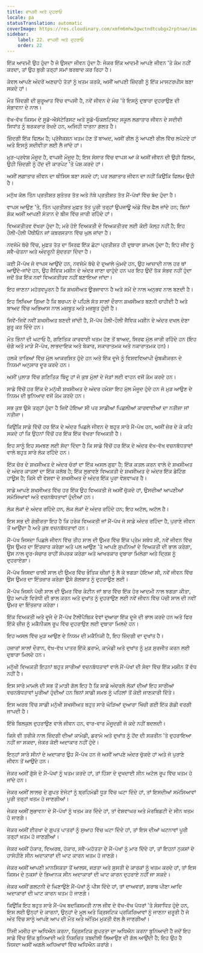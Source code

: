 ```yaml
---
title: ਵਾਪਸੀ ਅਤੇ ਦੁਹਰਾਓ
locale: pa
statusTranslation: automatic
coverImage: https://res.cloudinary.com/xmfm6mhw3gwctndtcubgx2rptnae/image/upload/v1741354419/small_cover_la_gran_rebelion_28716e29d2.webp
sidebar:
    label: 22. ਵਾਪਸੀ ਅਤੇ ਦੁਹਰਾਓ
    order: 22
---
```

ਇੱਕ ਆਦਮੀ ਉਹ ਹੁੰਦਾ ਹੈ ਜੋ ਉਸਦਾ ਜੀਵਨ ਹੁੰਦਾ ਹੈ: ਜੇਕਰ ਇੱਕ ਆਦਮੀ ਆਪਣੇ ਜੀਵਨ 'ਤੇ ਕੰਮ ਨਹੀਂ ਕਰਦਾ, ਤਾਂ ਉਹ ਬੁਰੀ ਤਰ੍ਹਾਂ ਸਮਾਂ ਬਰਬਾਦ ਕਰ ਰਿਹਾ ਹੈ।

ਕੇਵਲ ਆਪਣੇ ਅੰਦਰੋਂ ਅਣਚਾਹੇ ਤੱਤਾਂ ਨੂੰ ਖਤਮ ਕਰਕੇ, ਅਸੀਂ ਆਪਣੀ ਜ਼ਿੰਦਗੀ ਨੂੰ ਇੱਕ ਮਾਸਟਰਪੀਸ ਬਣਾ ਸਕਦੇ ਹਾਂ।

ਮੌਤ ਜ਼ਿੰਦਗੀ ਦੀ ਸ਼ੁਰੂਆਤ ਵਿੱਚ ਵਾਪਸੀ ਹੈ, ਨਵੇਂ ਜੀਵਨ ਦੇ ਮੰਚ 'ਤੇ ਇਸਨੂੰ ਦੁਬਾਰਾ ਦੁਹਰਾਉਣ ਦੀ ਸੰਭਾਵਨਾ ਦੇ ਨਾਲ।

ਵੱਖ-ਵੱਖ ਕਿਸਮ ਦੇ ਸੂਡੋ-ਐਸੋਟੇਰਿਸਟ ਅਤੇ ਸੂਡੋ-ਓਕਲਟਿਸਟ ਸਕੂਲ ਲਗਾਤਾਰ ਜੀਵਨ ਦੇ ਸਦੀਵੀ ਸਿਧਾਂਤ ਨੂੰ ਬਰਕਰਾਰ ਰੱਖਦੇ ਹਨ, ਅਜਿਹੀ ਧਾਰਨਾ ਗਲਤ ਹੈ।

ਜ਼ਿੰਦਗੀ ਇੱਕ ਫਿਲਮ ਹੈ; ਪ੍ਰੋਜੈਕਸ਼ਨ ਖਤਮ ਹੋਣ ਤੋਂ ਬਾਅਦ, ਅਸੀਂ ਰੀਲ ਨੂੰ ਆਪਣੀ ਰੀਲ ਵਿੱਚ ਲਪੇਟਦੇ ਹਾਂ ਅਤੇ ਇਸਨੂੰ ਸਦੀਵੀਤਾ ਲਈ ਲੈ ਜਾਂਦੇ ਹਾਂ।

ਮੁੜ-ਪ੍ਰਵੇਸ਼ ਮੌਜੂਦ ਹੈ, ਵਾਪਸੀ ਮੌਜੂਦ ਹੈ; ਇਸ ਸੰਸਾਰ ਵਿੱਚ ਵਾਪਸ ਆ ਕੇ ਅਸੀਂ ਜੀਵਨ ਦੀ ਉਹੀ ਫਿਲਮ, ਉਹੀ ਜ਼ਿੰਦਗੀ ਨੂੰ ਹੋਂਦ ਦੀ ਕਾਰਪੇਟ 'ਤੇ ਪੇਸ਼ ਕਰਦੇ ਹਾਂ।

ਅਸੀਂ ਲਗਾਤਾਰ ਜੀਵਨ ਦਾ ਥੀਸਿਸ ਬਣਾ ਸਕਦੇ ਹਾਂ; ਪਰ ਲਗਾਤਾਰ ਜੀਵਨ ਦਾ ਨਹੀਂ ਕਿਉਂਕਿ ਫਿਲਮ ਉਹੀ ਹੈ।

ਮਨੁੱਖ ਕੋਲ ਤਿੰਨ ਪ੍ਰਤੀਸ਼ਤ ਸੁਤੰਤਰ ਤੱਤ ਅਤੇ ਨੱਬੇ ਪ੍ਰਤੀਸ਼ਤ ਤੱਤ ਮੈਂ-ਪੱਖਾਂ ਵਿੱਚ ਬੰਦ ਹੁੰਦਾ ਹੈ।

ਵਾਪਸ ਆਉਣ 'ਤੇ, ਤਿੰਨ ਪ੍ਰਤੀਸ਼ਤ ਮੁਫ਼ਤ ਤੱਤ ਪੂਰੀ ਤਰ੍ਹਾਂ ਉਪਜਾਊ ਅੰਡੇ ਵਿੱਚ ਫੈਲ ਜਾਂਦੇ ਹਨ; ਬਿਨਾਂ ਸ਼ੱਕ ਅਸੀਂ ਆਪਣੀ ਸੰਤਾਨ ਦੇ ਬੀਜ ਵਿੱਚ ਜਾਰੀ ਰਹਿੰਦੇ ਹਾਂ।

ਵਿਅਕਤੀਤਵ ਵੱਖਰਾ ਹੁੰਦਾ ਹੈ; ਮਰੇ ਹੋਏ ਵਿਅਕਤੀ ਦੇ ਵਿਅਕਤੀਤਵ ਲਈ ਕੋਈ ਕੱਲ੍ਹ ਨਹੀਂ ਹੈ; ਇਹ ਹੌਲੀ-ਹੌਲੀ ਪੈਂਥੀਓਨ ਜਾਂ ਕਬਰਸਤਾਨ ਵਿੱਚ ਘੁਲ ਜਾਂਦਾ ਹੈ।

ਨਵਜੰਮੇ ਬੱਚੇ ਵਿੱਚ, ਮੁਫ਼ਤ ਤੱਤ ਦਾ ਸਿਰਫ਼ ਇੱਕ ਛੋਟਾ ਪ੍ਰਤੀਸ਼ਤ ਹੀ ਦੁਬਾਰਾ ਸ਼ਾਮਲ ਹੁੰਦਾ ਹੈ; ਇਹ ਜੀਵ ਨੂੰ ਸਵੈ-ਚੇਤਨਾ ਅਤੇ ਅੰਦਰੂਨੀ ਸੁੰਦਰਤਾ ਦਿੰਦਾ ਹੈ।

ਕਈ ਮੈਂ-ਪੱਖ ਜੋ ਵਾਪਸ ਆਉਂਦੇ ਹਨ, ਨਵਜੰਮੇ ਬੱਚੇ ਦੇ ਦੁਆਲੇ ਘੁੰਮਦੇ ਹਨ, ਉਹ ਆਜ਼ਾਦੀ ਨਾਲ ਹਰ ਥਾਂ ਆਉਂਦੇ-ਜਾਂਦੇ ਹਨ, ਉਹ ਜੈਵਿਕ ਮਸ਼ੀਨ ਦੇ ਅੰਦਰ ਜਾਣਾ ਚਾਹੁੰਦੇ ਹਨ ਪਰ ਇਹ ਉਦੋਂ ਤੱਕ ਸੰਭਵ ਨਹੀਂ ਹੁੰਦਾ ਜਦੋਂ ਤੱਕ ਇੱਕ ਨਵਾਂ ਵਿਅਕਤੀਤਵ ਨਹੀਂ ਬਣਾਇਆ ਜਾਂਦਾ।

ਇਹ ਜਾਣਨਾ ਮਹੱਤਵਪੂਰਨ ਹੈ ਕਿ ਸ਼ਖਸੀਅਤ ਊਰਜਾਵਾਨ ਹੈ ਅਤੇ ਸਮੇਂ ਦੇ ਨਾਲ ਅਨੁਭਵ ਨਾਲ ਬਣਦੀ ਹੈ।

ਇਹ ਲਿਖਿਆ ਗਿਆ ਹੈ ਕਿ ਬਚਪਨ ਦੇ ਪਹਿਲੇ ਸੱਤ ਸਾਲਾਂ ਦੌਰਾਨ ਸ਼ਖਸੀਅਤ ਬਣਨੀ ਚਾਹੀਦੀ ਹੈ ਅਤੇ ਬਾਅਦ ਵਿੱਚ ਅਭਿਆਸ ਨਾਲ ਮਜ਼ਬੂਤ ਅਤੇ ਮਜ਼ਬੂਤ ਹੁੰਦੀ ਹੈ।

ਜਿਵੇਂ-ਜਿਵੇਂ ਨਵੀਂ ਸ਼ਖਸੀਅਤ ਬਣਦੀ ਜਾਂਦੀ ਹੈ, ਮੈਂ-ਪੱਖ ਹੌਲੀ-ਹੌਲੀ ਜੈਵਿਕ ਮਸ਼ੀਨ ਦੇ ਅੰਦਰ ਦਖਲ ਦੇਣਾ ਸ਼ੁਰੂ ਕਰ ਦਿੰਦੇ ਹਨ।

ਮੌਤ ਭਿੰਨਾਂ ਦੀ ਘਟਾਓ ਹੈ, ਗਣਿਤਿਕ ਕਾਰਵਾਈ ਖਤਮ ਹੋਣ ਤੋਂ ਬਾਅਦ, ਸਿਰਫ ਮੁੱਲ ਜਾਰੀ ਰਹਿੰਦੇ ਹਨ (ਇਹ ਚੰਗੇ ਅਤੇ ਮਾੜੇ ਮੈਂ-ਪੱਖ, ਲਾਭਦਾਇਕ ਅਤੇ ਬੇਕਾਰ, ਸਕਾਰਾਤਮਕ ਅਤੇ ਨਕਾਰਾਤਮਕ ਹਨ)।

ਹਲਕੇ ਤਾਰਿਆਂ ਵਿੱਚ ਮੁੱਲ ਆਕਰਸ਼ਿਤ ਹੁੰਦੇ ਹਨ ਅਤੇ ਇੱਕ ਦੂਜੇ ਨੂੰ ਵਿਸ਼ਵਵਿਆਪੀ ਚੁੰਬਕੀਕਰਨ ਦੇ ਨਿਯਮਾਂ ਅਨੁਸਾਰ ਦੂਰ ਕਰਦੇ ਹਨ।

ਅਸੀਂ ਪੁਲਾੜ ਵਿੱਚ ਗਣਿਤਿਕ ਬਿੰਦੂ ਹਾਂ ਜੋ ਕੁਝ ਮੁੱਲਾਂ ਦੇ ਜੋੜਾਂ ਲਈ ਵਾਹਨ ਵਜੋਂ ਕੰਮ ਕਰਦੇ ਹਨ।

ਸਾਡੇ ਵਿੱਚੋਂ ਹਰ ਇੱਕ ਦੇ ਮਨੁੱਖੀ ਸ਼ਖਸੀਅਤ ਦੇ ਅੰਦਰ ਹਮੇਸ਼ਾ ਇਹ ਮੁੱਲ ਮੌਜੂਦ ਹੁੰਦੇ ਹਨ ਜੋ ਮੁੜ ਆਉਣ ਦੇ ਨਿਯਮ ਦੀ ਬੁਨਿਆਦ ਵਜੋਂ ਕੰਮ ਕਰਦੇ ਹਨ।

ਸਭ ਕੁਝ ਉਸੇ ਤਰ੍ਹਾਂ ਹੁੰਦਾ ਹੈ ਜਿਵੇਂ ਹੋਇਆ ਸੀ ਪਰ ਸਾਡੀਆਂ ਪਿਛਲੀਆਂ ਕਾਰਵਾਈਆਂ ਦਾ ਨਤੀਜਾ ਜਾਂ ਨਤੀਜਾ।

ਕਿਉਂਕਿ ਸਾਡੇ ਵਿੱਚੋਂ ਹਰ ਇੱਕ ਦੇ ਅੰਦਰ ਪਿਛਲੇ ਜੀਵਨ ਦੇ ਬਹੁਤ ਸਾਰੇ ਮੈਂ-ਪੱਖ ਹਨ, ਅਸੀਂ ਜ਼ੋਰ ਦੇ ਕੇ ਕਹਿ ਸਕਦੇ ਹਾਂ ਕਿ ਉਹਨਾਂ ਵਿੱਚੋਂ ਹਰ ਇੱਕ ਇੱਕ ਵੱਖਰਾ ਵਿਅਕਤੀ ਹੈ।

ਇਹ ਸਾਨੂੰ ਇਹ ਸਮਝਣ ਲਈ ਸੱਦਾ ਦਿੰਦਾ ਹੈ ਕਿ ਸਾਡੇ ਵਿੱਚੋਂ ਹਰ ਇੱਕ ਦੇ ਅੰਦਰ ਵੱਖ-ਵੱਖ ਵਚਨਬੱਧਤਾਵਾਂ ਵਾਲੇ ਬਹੁਤ ਸਾਰੇ ਲੋਕ ਰਹਿੰਦੇ ਹਨ।

ਇੱਕ ਚੋਰ ਦੇ ਸ਼ਖਸੀਅਤ ਦੇ ਅੰਦਰ ਚੋਰਾਂ ਦਾ ਇੱਕ ਅਸਲ ਗੁਫਾ ਹੈ; ਇੱਕ ਕਤਲ ਕਰਨ ਵਾਲੇ ਦੇ ਸ਼ਖਸੀਅਤ ਦੇ ਅੰਦਰ ਕਾਤਲਾਂ ਦਾ ਇੱਕ ਕਲੱਬ ਹੈ; ਇੱਕ ਲੁਭਾਵਣੇ ਵਿਅਕਤੀ ਦੇ ਸ਼ਖਸੀਅਤ ਦੇ ਅੰਦਰ ਇੱਕ ਡੇਟਿੰਗ ਹਾਊਸ ਹੈ; ਕਿਸੇ ਵੀ ਵੇਸ਼ਵਾ ਦੇ ਸ਼ਖਸੀਅਤ ਦੇ ਅੰਦਰ ਇੱਕ ਪੂਰਾ ਵੇਸ਼ਵਾਘਰ ਹੈ।

ਸਾਡੇ ਆਪਣੇ ਸ਼ਖਸੀਅਤ ਵਿੱਚ ਹਰ ਇੱਕ ਉਹ ਵਿਅਕਤੀ ਜੋ ਅਸੀਂ ਚੁੱਕਦੇ ਹਾਂ, ਉਸਦੀਆਂ ਆਪਣੀਆਂ ਸਮੱਸਿਆਵਾਂ ਅਤੇ ਵਚਨਬੱਧਤਾਵਾਂ ਹੁੰਦੀਆਂ ਹਨ।

ਲੋਕ ਲੋਕਾਂ ਦੇ ਅੰਦਰ ਰਹਿੰਦੇ ਹਨ, ਲੋਕ ਲੋਕਾਂ ਦੇ ਅੰਦਰ ਰਹਿੰਦੇ ਹਨ; ਇਹ ਅਟੱਲ, ਅਟੱਲ ਹੈ।

ਇਸ ਸਭ ਦੀ ਗੰਭੀਰਤਾ ਇਹ ਹੈ ਕਿ ਹਰੇਕ ਵਿਅਕਤੀ ਜਾਂ ਮੈਂ-ਪੱਖ ਜੋ ਸਾਡੇ ਅੰਦਰ ਰਹਿੰਦਾ ਹੈ, ਪੁਰਾਣੇ ਜੀਵਨ ਤੋਂ ਆਉਂਦਾ ਹੈ ਅਤੇ ਕੁਝ ਵਚਨਬੱਧਤਾਵਾਂ ਹਨ।

ਮੈਂ-ਪੱਖ ਜਿਸਦਾ ਪਿਛਲੇ ਜੀਵਨ ਵਿੱਚ ਤੀਹ ਸਾਲ ਦੀ ਉਮਰ ਵਿੱਚ ਇੱਕ ਪ੍ਰੇਮ ਸਬੰਧ ਸੀ, ਨਵੇਂ ਜੀਵਨ ਵਿੱਚ ਉਸ ਉਮਰ ਦਾ ਇੰਤਜ਼ਾਰ ਕਰੇਗਾ ਅਤੇ ਪਲ ਆਉਣ 'ਤੇ ਆਪਣੇ ਸੁਪਨਿਆਂ ਦੇ ਵਿਅਕਤੀ ਦੀ ਭਾਲ ਕਰੇਗਾ, ਉਸ ਨਾਲ ਦੂਰ-ਸੰਚਾਰ ਰਾਹੀਂ ਸੰਪਰਕ ਕਰੇਗਾ ਅਤੇ ਆਖਰਕਾਰ ਦੁਬਾਰਾ ਮਿਲੇਗਾ ਅਤੇ ਦ੍ਰਿਸ਼ ਨੂੰ ਦੁਹਰਾਏਗਾ।

ਮੈਂ-ਪੱਖ ਜਿਸਦਾ ਚਾਲੀ ਸਾਲ ਦੀ ਉਮਰ ਵਿੱਚ ਭੌਤਿਕ ਚੀਜ਼ਾਂ ਨੂੰ ਲੈ ਕੇ ਝਗੜਾ ਹੋਇਆ ਸੀ, ਨਵੇਂ ਜੀਵਨ ਵਿੱਚ ਉਸ ਉਮਰ ਦਾ ਇੰਤਜ਼ਾਰ ਕਰੇਗਾ ਉਸੇ ਗੱਲਬਾਤ ਨੂੰ ਦੁਹਰਾਉਣ ਲਈ।

ਮੈਂ-ਪੱਖ ਜਿਸਨੇ ਪੱਚੀ ਸਾਲ ਦੀ ਉਮਰ ਵਿੱਚ ਕੰਟੀਨ ਜਾਂ ਬਾਰ ਵਿੱਚ ਇੱਕ ਹੋਰ ਆਦਮੀ ਨਾਲ ਝਗੜਾ ਕੀਤਾ, ਉਹ ਆਪਣੇ ਵਿਰੋਧੀ ਦੀ ਭਾਲ ਕਰਨ ਅਤੇ ਦੁਖਾਂਤ ਨੂੰ ਦੁਹਰਾਉਣ ਲਈ ਨਵੇਂ ਜੀਵਨ ਵਿੱਚ ਪੱਚੀ ਸਾਲ ਦੀ ਨਵੀਂ ਉਮਰ ਦਾ ਇੰਤਜ਼ਾਰ ਕਰੇਗਾ।

ਇੱਕ ਵਿਅਕਤੀ ਅਤੇ ਦੂਜੇ ਦੇ ਮੈਂ-ਪੱਖ ਟੈਲੀਪੈਥਿਕ ਵੇਵਾਂ ਦੁਆਰਾ ਇੱਕ ਦੂਜੇ ਦੀ ਭਾਲ ਕਰਦੇ ਹਨ ਅਤੇ ਫਿਰ ਇੱਕੋ ਚੀਜ਼ ਨੂੰ ਮਕੈਨੀਕਲ ਰੂਪ ਵਿੱਚ ਦੁਹਰਾਉਣ ਲਈ ਦੁਬਾਰਾ ਮਿਲਦੇ ਹਨ।

ਇਹ ਅਸਲ ਵਿੱਚ ਮੁੜ ਆਉਣ ਦੇ ਨਿਯਮ ਦੀ ਮਕੈਨਿਕੀ ਹੈ, ਇਹ ਜ਼ਿੰਦਗੀ ਦਾ ਦੁਖਾਂਤ ਹੈ।

ਹਜ਼ਾਰਾਂ ਸਾਲਾਂ ਦੌਰਾਨ, ਵੱਖ-ਵੱਖ ਪਾਤਰ ਇੱਕੋ ਡਰਾਮੇ, ਕਾਮੇਡੀ ਅਤੇ ਦੁਖਾਂਤ ਨੂੰ ਮੁੜ ਸੁਰਜੀਤ ਕਰਨ ਲਈ ਦੁਬਾਰਾ ਮਿਲਦੇ ਹਨ।

ਮਨੁੱਖੀ ਵਿਅਕਤੀ ਇਹਨਾਂ ਬਹੁਤ ਸਾਰੀਆਂ ਵਚਨਬੱਧਤਾਵਾਂ ਵਾਲੇ ਮੈਂ-ਪੱਖਾਂ ਦੀ ਸੇਵਾ ਵਿੱਚ ਇੱਕ ਮਸ਼ੀਨ ਤੋਂ ਵੱਧ ਨਹੀਂ ਹੈ।

ਇਸ ਸਾਰੇ ਮਾਮਲੇ ਦੀ ਸਭ ਤੋਂ ਮਾੜੀ ਗੱਲ ਇਹ ਹੈ ਕਿ ਸਾਡੇ ਅੰਦਰਲੇ ਲੋਕਾਂ ਦੀਆਂ ਇਹ ਸਾਰੀਆਂ ਵਚਨਬੱਧਤਾਵਾਂ ਪੂਰੀਆਂ ਹੁੰਦੀਆਂ ਹਨ ਬਿਨਾਂ ਸਾਡੀ ਸਮਝ ਨੂੰ ਪਹਿਲਾਂ ਤੋਂ ਕੋਈ ਜਾਣਕਾਰੀ ਦਿੱਤੇ।

ਇਸ ਅਰਥ ਵਿੱਚ ਸਾਡੀ ਮਨੁੱਖੀ ਸ਼ਖਸੀਅਤ ਬਹੁਤ ਸਾਰੇ ਘੋੜਿਆਂ ਦੁਆਰਾ ਖਿੱਚੀ ਗਈ ਇੱਕ ਗੱਡੀ ਵਰਗੀ ਜਾਪਦੀ ਹੈ।

ਇੱਥੇ ਬਿਲਕੁਲ ਦੁਹਰਾਉਣ ਵਾਲੇ ਜੀਵਨ ਹਨ, ਵਾਰ-ਵਾਰ ਮੌਜੂਦਗੀ ਜੋ ਕਦੇ ਨਹੀਂ ਬਦਲਦੀ।

ਕਿਸੇ ਵੀ ਤਰੀਕੇ ਨਾਲ ਜ਼ਿੰਦਗੀ ਦੀਆਂ ਕਾਮੇਡੀ, ਡਰਾਮੇ ਅਤੇ ਦੁਖਾਂਤ ਨੂੰ ਹੋਂਦ ਦੀ ਸਕਰੀਨ 'ਤੇ ਦੁਹਰਾਇਆ ਨਹੀਂ ਜਾ ਸਕਦਾ, ਜੇਕਰ ਕੋਈ ਅਦਾਕਾਰ ਨਹੀਂ ਹੁੰਦੇ।

ਇਨ੍ਹਾਂ ਸਾਰੇ ਸੀਨਾਂ ਦੇ ਅਦਾਕਾਰ ਉਹ ਮੈਂ-ਪੱਖ ਹਨ ਜੋ ਅਸੀਂ ਆਪਣੇ ਅੰਦਰ ਚੁੱਕਦੇ ਹਾਂ ਅਤੇ ਜੋ ਪੁਰਾਣੇ ਜੀਵਨ ਤੋਂ ਆਉਂਦੇ ਹਨ।

ਜੇਕਰ ਅਸੀਂ ਗੁੱਸੇ ਦੇ ਮੈਂ-ਪੱਖਾਂ ਨੂੰ ਖਤਮ ਕਰਦੇ ਹਾਂ, ਤਾਂ ਹਿੰਸਾ ਦੇ ਦੁਖਦਾਈ ਸੀਨ ਅਟੱਲ ਰੂਪ ਵਿੱਚ ਖਤਮ ਹੋ ਜਾਂਦੇ ਹਨ।

ਜੇਕਰ ਅਸੀਂ ਲਾਲਚ ਦੇ ਗੁਪਤ ਏਜੰਟਾਂ ਨੂੰ ਬ੍ਰਹਿਮੰਡੀ ਧੂੜ ਵਿੱਚ ਘਟਾ ਦਿੰਦੇ ਹਾਂ, ਤਾਂ ਇਸਦੀਆਂ ਸਮੱਸਿਆਵਾਂ ਪੂਰੀ ਤਰ੍ਹਾਂ ਖਤਮ ਹੋ ਜਾਣਗੀਆਂ।

ਜੇਕਰ ਅਸੀਂ ਲੁਭਾਵਨਾ ਦੇ ਮੈਂ-ਪੱਖਾਂ ਨੂੰ ਖਤਮ ਕਰ ਦਿੰਦੇ ਹਾਂ, ਤਾਂ ਵੇਸ਼ਵਾਘਰ ਅਤੇ ਮੋਰਬਿਡਟੀ ਦੇ ਸੀਨ ਖਤਮ ਹੋ ਜਾਣਗੇ।

ਜੇਕਰ ਅਸੀਂ ਈਰਖਾ ਦੇ ਗੁਪਤ ਪਾਤਰਾਂ ਨੂੰ ਸੁਆਹ ਵਿੱਚ ਘਟਾ ਦਿੰਦੇ ਹਾਂ, ਤਾਂ ਇਸ ਦੀਆਂ ਘਟਨਾਵਾਂ ਪੂਰੀ ਤਰ੍ਹਾਂ ਖਤਮ ਹੋ ਜਾਣਗੀਆਂ।

ਜੇਕਰ ਅਸੀਂ ਹੰਕਾਰ, ਵਿਅਰਥ, ਹੰਕਾਰ, ਸਵੈ-ਮਹੱਤਤਾ ਦੇ ਮੈਂ-ਪੱਖਾਂ ਨੂੰ ਮਾਰ ਦਿੰਦੇ ਹਾਂ, ਤਾਂ ਇਹਨਾਂ ਨੁਕਸਾਂ ਦੇ ਹਾਸੋਹੀਣੇ ਸੀਨ ਅਦਾਕਾਰਾਂ ਦੀ ਘਾਟ ਕਾਰਨ ਖਤਮ ਹੋ ਜਾਣਗੇ।

ਜੇਕਰ ਅਸੀਂ ਆਪਣੀ ਮਾਨਸਿਕਤਾ ਤੋਂ ਆਲਸ, ਜੜਤਾ ਅਤੇ ਸੁਸਤੀ ਦੇ ਕਾਰਕਾਂ ਨੂੰ ਖਤਮ ਕਰਦੇ ਹਾਂ, ਤਾਂ ਇਸ ਕਿਸਮ ਦੇ ਨੁਕਸਾਂ ਦੇ ਭਿਆਨਕ ਸੀਨ ਅਦਾਕਾਰਾਂ ਦੀ ਘਾਟ ਕਾਰਨ ਦੁਹਰਾਏ ਨਹੀਂ ਜਾ ਸਕਦੇ।

ਜੇਕਰ ਅਸੀਂ ਗਲਟਨੀ ਦੇ ਘਿਣਾਉਣੇ ਮੈਂ-ਪੱਖਾਂ ਨੂੰ ਪੀਸ ਦਿੰਦੇ ਹਾਂ, ਤਾਂ ਦਾਅਵਤਾਂ, ਸ਼ਰਾਬ ਪੀਣਾ ਆਦਿ ਅਦਾਕਾਰਾਂ ਦੀ ਘਾਟ ਕਾਰਨ ਖਤਮ ਹੋ ਜਾਣਗੇ।

ਕਿਉਂਕਿ ਇਹ ਬਹੁਤ ਸਾਰੇ ਮੈਂ-ਪੱਖ ਬਦਕਿਸਮਤੀ ਨਾਲ ਜੀਵ ਦੇ ਵੱਖ-ਵੱਖ ਪੱਧਰਾਂ 'ਤੇ ਸੰਸਾਧਿਤ ਹੁੰਦੇ ਹਨ, ਇਸ ਲਈ ਉਨ੍ਹਾਂ ਦੇ ਕਾਰਨਾਂ, ਉਨ੍ਹਾਂ ਦੇ ਮੂਲ ਅਤੇ ਕ੍ਰਿਸਟਿਕ ਪ੍ਰਕਿਰਿਆਵਾਂ ਨੂੰ ਜਾਣਨਾ ਜ਼ਰੂਰੀ ਹੈ ਜੋ ਅੰਤ ਵਿੱਚ ਸਾਨੂੰ ਆਪਣੇ ਆਪ ਦੀ ਮੌਤ ਅਤੇ ਅੰਤਿਮ ਮੁਕਤੀ ਵੱਲ ਲੈ ਜਾਣਗੀਆਂ।

ਨਿੱਜੀ ਮਸੀਹ ਦਾ ਅਧਿਐਨ ਕਰਨਾ, ਕ੍ਰਿਸਟਿਕ ਗੁਪਤਤਾ ਦਾ ਅਧਿਐਨ ਕਰਨਾ ਬੁਨਿਆਦੀ ਹੈ ਜਦੋਂ ਇਹ ਸਾਡੇ ਵਿੱਚ ਇੱਕ ਬੁਨਿਆਦੀ ਅਤੇ ਨਿਸ਼ਚਿਤ ਤਬਦੀਲੀ ਲਿਆਉਣ ਦੀ ਗੱਲ ਆਉਂਦੀ ਹੈ; ਇਹ ਉਹ ਹੈ ਜਿਸਦਾ ਅਸੀਂ ਅਗਲੇ ਅਧਿਆਵਾਂ ਵਿੱਚ ਅਧਿਐਨ ਕਰਾਂਗੇ।

